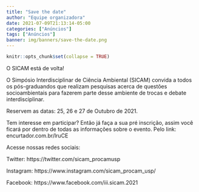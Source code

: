 ```yaml
---
title: "Save the date"
author: "Equipe organizadora"
date: 2021-07-09T21:13:14-05:00
categories: ["Anúncios"]
tags: ["Anúncios"]
banner: img/banners/save-the-date.png
---
```


```r
knitr::opts_chunk$set(collapse = TRUE)
```

O SICAM está de volta!

O Simpósio Interdisciplinar de Ciência Ambiental (SICAM) convida a todos os pós-graduandos que realizam pesquisas acerca de questões socioambientais para fazerem parte desse ambiente de trocas e debate interdisciplinar. 

Reservem as datas: 25, 26 e 27 de Outubro de 2021.

Tem interesse em participar? Então já faça a sua pré inscrição, assim você ficará por dentro de todas as informações sobre o evento.
Pelo link: encurtador.com.br/lruCE

Acesse nossas redes sociais:

Twitter: https://twitter.com/sicam_procamusp

Instagram: https://www.instagram.com/sicam_procam_usp/

Facebook: https://www.facebook.com/iii.sicam.2021
